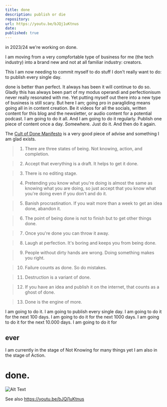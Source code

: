 ```yaml
---
title: done
description: publish or die
repository: 
url: https://youtu.be/bJQj1uKtnus
date: 
published: true
---
```


in 2023/24 we're working on done.  

I am moving from a very compfortable type of business for me (the tech industry) into a brand new and not at all familiar industry: creators.

This I am now needing to commit myself to do stuff I don't really want to do: to publish every single day. 

done is better than perfect.  It always has been it will continue to do so.  Gladly this has always been part of my modus operandi and perfectionisum never really resonated with me.  Yet putting myself out there into a new type of business is still scary.  But here I am; going pro in paragliding means going all in in content creation.  Be it videos for all the socials, written content for this blog and the newsletter, or audio content for a potential podcast.  I am going to do it all.  And I am going to do it regularly.  Publish one piece of content once a day. Somewhere.  Just do it.  And then do it again.

The [Cult of Done Manifesto](https://medium.com/@bre/the-cult-of-done-manifesto-724ca1c2ff13) is a very good piece of advise and something I am glad exists.  

> 1. There are three states of being. Not knowing, action, and completion.

> 2. Accept that everything is a draft. It helps to get it done.

> 3. There is no editing stage.

> 4. Pretending you know what you're doing is almost the same as knowing what you are doing, so just accept that you know what you're doing even if you don't and do it.

> 5. Banish procrastination. If you wait more than a week to get an idea done, abandon it.

> 6. The point of being done is not to finish but to get other things done.

> 7. Once you're done you can throw it away.

> 8. Laugh at perfection. It's boring and keeps you from being done.

> 9. People without dirty hands are wrong. Doing something makes you right.

> 10. Failure counts as done. So do mistakes.

> 11. Destruction is a variant of done.

> 12. If you have an idea and publish it on the internet, that counts as a ghost of done.

> 13. Done is the engine of more.

I am going to do it.  I am going to publish every single day.  I am going to do it for the next 100 days.  I am going to do it for the next 1000 days.  I am going to do it for the next 10.000 days.  I am going to do it for

## ever


I am currently in the stage of Not Knowing for many things yet I am also in the stage of Action.  

# done. 

![Alt Text](/public/done-manifesto-illustrations.webp)

See also https://youtu.be/bJQj1uKtnus